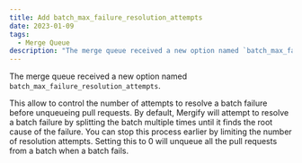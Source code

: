 ```yaml
---
title: Add batch_max_failure_resolution_attempts
date: 2023-01-09
tags:
  - Merge Queue
description: "The merge queue received a new option named `batch_max_failure_resolution_attempts`."
---
```


The merge queue received a new option named `batch_max_failure_resolution_attempts`.

This allow to control the number of attempts to resolve a batch failure before unqueueing pull requests. By default, Mergify will attempt to resolve a batch failure by splitting the batch multiple times until it finds the root cause of the failure. You can stop this process earlier by limiting the number of resolution attempts. Setting this to 0 will unqueue all the pull requests from a batch when a batch fails.
